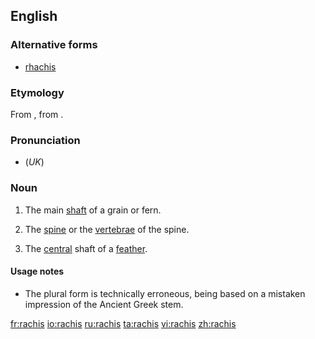 ==English==
{{wikipedia}}

===Alternative forms===
*[[rhachis]]

===Etymology===
From {{NL.}}, from {{AGr.}} {{term|ῥάχις||spine, ridge|sc=polytonic}}.

===Pronunciation===
*(''UK'') {{IPA|/ˈɹeɪkɪs/}}

===Noun===
{{en-noun|rachises|pl2=rachides}}

# {{botany}} The main [[shaft]] of a grain or fern.
# {{context|zoology|anatomy}} The [[spine]] or the [[vertebrae]] of the spine.
# {{ornithology}} The [[central]] shaft of a [[feather]].

====Usage notes====
*The plural form {{term|rachides}} is technically erroneous, being based on a mistaken impression of the Ancient Greek stem.

[[fr:rachis]]
[[io:rachis]]
[[ru:rachis]]
[[ta:rachis]]
[[vi:rachis]]
[[zh:rachis]]